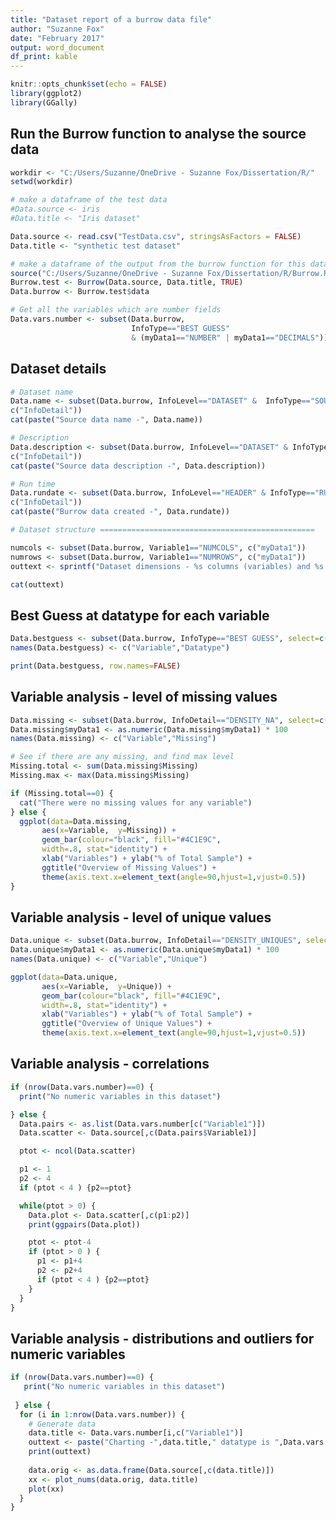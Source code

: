 ```yaml
---
title: "Dataset report of a burrow data file"
author: "Suzanne Fox"
date: "February 2017"
output: word_document
df_print: kable
---
```


```r

knitr::opts_chunk$set(echo = FALSE)
library(ggplot2)
library(GGally)

```

## Run the Burrow function to analyse the source data

```r

workdir <- "C:/Users/Suzanne/OneDrive - Suzanne Fox/Dissertation/R/"
setwd(workdir)

# make a dataframe of the test data
#Data.source <- iris
#Data.title <- "Iris dataset"

Data.source <- read.csv("TestData.csv", stringsAsFactors = FALSE)
Data.title <- "synthetic test dataset"

# make a dataframe of the output from the burrow function for this data
source("C:/Users/Suzanne/OneDrive - Suzanne Fox/Dissertation/R/Burrow.R")
Burrow.test <- Burrow(Data.source, Data.title, TRUE)
Data.burrow <- Burrow.test$data

# Get all the variables which are number fields
Data.vars.number <- subset(Data.burrow, 
                           InfoType=="BEST GUESS" 
                           & (myData1=="NUMBER" | myData1=="DECIMALS"))


```

## Dataset details

```r
# Dataset name
Data.name <- subset(Data.burrow, InfoLevel=="DATASET" &  InfoType=="SOURCEDATA",
c("InfoDetail"))
cat(paste("Source data name -", Data.name))

# Description
Data.description <- subset(Data.burrow, InfoLevel=="DATASET" & InfoType=="SOURCE",
c("InfoDetail"))
cat(paste("Source data description -", Data.description))

# Run time
Data.rundate <- subset(Data.burrow, InfoLevel=="HEADER" & InfoType=="RUN DATE",
c("InfoDetail"))
cat(paste("Burrow data created -", Data.rundate))

# Dataset structure ================================================

numcols <- subset(Data.burrow, Variable1=="NUMCOLS", c("myData1"))
numrows <- subset(Data.burrow, Variable1=="NUMROWS", c("myData1"))
outtext <- sprintf("Dataset dimensions - %s columns (variables) and %s rows (cases)",numcols, numrows)

cat(outtext)
```

## Best Guess at datatype for each variable


```r
Data.bestguess <- subset(Data.burrow, InfoType=="BEST GUESS", select=c("Variable1","myData1"))
names(Data.bestguess) <- c("Variable","Datatype")

print(Data.bestguess, row.names=FALSE)

```

## Variable analysis - level of missing values


```r
Data.missing <- subset(Data.burrow, InfoDetail=="DENSITY_NA", select=c("Variable1","myData1"))
Data.missing$myData1 <- as.numeric(Data.missing$myData1) * 100
names(Data.missing) <- c("Variable","Missing")

# See if there are any missing, and find max level
Missing.total <- sum(Data.missing$Missing)
Missing.max <- max(Data.missing$Missing)

if (Missing.total==0) {
  cat("There were no missing values for any variable")
} else {
  ggplot(data=Data.missing, 
       aes(x=Variable,  y=Missing)) +
       geom_bar(colour="black", fill="#4C1E9C",
       width=.8, stat="identity") +
       xlab("Variables") + ylab("% of Total Sample") +
       ggtitle("Overview of Missing Values") +
       theme(axis.text.x=element_text(angle=90,hjust=1,vjust=0.5))
}

```

## Variable analysis - level of unique values


```r
Data.unique <- subset(Data.burrow, InfoDetail=="DENSITY_UNIQUES", select=c("Variable1","myData1"))
Data.unique$myData1 <- as.numeric(Data.unique$myData1) * 100
names(Data.unique) <- c("Variable","Unique")

ggplot(data=Data.unique, 
       aes(x=Variable,  y=Unique)) +
       geom_bar(colour="black", fill="#4C1E9C",
       width=.8, stat="identity") +
       xlab("Variables") + ylab("% of Total Sample") +
       ggtitle("Overview of Unique Values") +
       theme(axis.text.x=element_text(angle=90,hjust=1,vjust=0.5))

```

## Variable analysis - correlations

```r

if (nrow(Data.vars.number)==0) {
  print("No numeric variables in this dataset")

} else {
  Data.pairs <- as.list(Data.vars.number[c("Variable1")])
  Data.scatter <- Data.source[,c(Data.pairs$Variable1)]

  ptot <- ncol(Data.scatter)

  p1 <- 1
  p2 <- 4
  if (ptot < 4 ) {p2==ptot}

  while(ptot > 0) {
    Data.plot <- Data.scatter[,c(p1:p2)]
    print(ggpairs(Data.plot))

    ptot <- ptot-4
    if (ptot > 0 ) {
      p1 <- p1+4
      p2 <- p2+4
      if (ptot < 4 ) {p2==ptot}
    }
  }
}
```

## Variable analysis - distributions and outliers for numeric variables

```r

if (nrow(Data.vars.number)==0) {
   print("No numeric variables in this dataset")
  
 } else {
  for (i in 1:nrow(Data.vars.number)) {
    # Generate data
    data.title <- Data.vars.number[i,c("Variable1")]
    outtext <- paste("Charting -",data.title," datatype is ",Data.vars.number[i,c("myData1")])
    print(outtext)
    
    data.orig <- as.data.frame(Data.source[,c(data.title)])
    xx <- plot_nums(data.orig, data.title)
    plot(xx)
  }
}

```